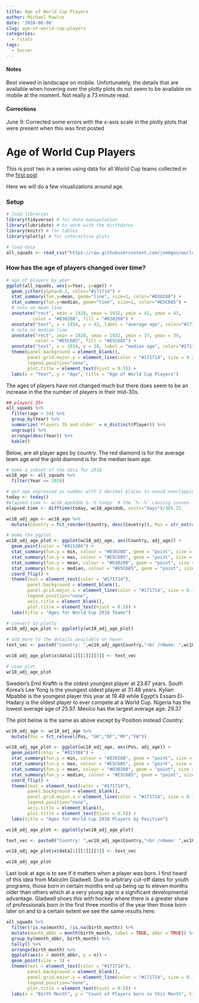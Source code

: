 ```yaml
---
title: Age of World Cup Players
author: Michael Pawlus
date: '2018-06-08'
slug: age-of-world-cup-players
categories:
  - rstats
tags:
  - Soccer
---
```


#### Notes

Best viewed in landscape on mobile. Unfortunately, the details that are available when hovering over the plotly plots do not seem to be available on mobile at the moment. Not really a 73 minute read.

#### Corrections
June 9: Corrected some errors with the x-axis scale in the plotly plots that were present when this was first posted

# Age of World Cup Players

This is post two in a series using data for all World Cup teams collected in the [first post](https://michaelpawlus.netlify.com/2018/06/05/all-world-cup-squads/)

Here we will do a few visualizations around age.

### Setup

```r
# load libraries  
library(tidyverse) # for data manipulation
library(lubridate) # to work with the birthdates
library(knitr) # for tables
library(plotly) # for interactive plots

# load data
all_squads <- read_csv("https://raw.githubusercontent.com/joemgon/worldcup2018/master/squads.csv")
```

### How has the age of players changed over time?

```r
# age of players by year
ggplot(all_squads, aes(x=Year, y=age)) +
  geom_jitter(alpha=0.2, color="#171714") +
  stat_summary(fun.y=mean, geom="line", size=1, color="#D30208") +
  stat_summary(fun.y=median, geom="line", size=1, color="#E5C685") +
  # note on mean line
  annotate("rect", xmin = 1928, xmax = 1932, ymin = 41, ymax = 43,
          color = "#D30208", fill = "#D30208") +
  annotate("text", x = 1934, y = 42, label = "average age", color="#171714", hjust = 0, size = 4) +
  # note on median line
  annotate("rect", xmin = 1928, xmax = 1932, ymin = 37, ymax = 39,
           color = "#E5C685", fill = "#E5C685") +
  annotate("text", x = 1934, y = 38, label = "median age", color="#171714", hjust = 0, size = 4) +
  theme(panel.background = element_blank(), 
        panel.grid.major.y = element_line(color = "#171714", size = 0.25), 
        legend.position="none",
        plot.title = element_text(hjust = 0.5)) + 
  labs(x = "Year", y = "Age", title = "Age of World Cup Players")
```

The ages of players have not changed much but there does seem to be an increase in the the number of players in their mid-30s.

```r
## players 35+
all_squads %>%
  filter(age > 34) %>%
  group_by(Year) %>%
  summarize(`Players 35 and older` = n_distinct(Player)) %>%
  ungroup() %>%
  arrange(desc(Year)) %>%
  kable()
```

Below, are all player ages by country. The red diamond is for the average team age and the gold diamond is for the median team age. 

```r
# make a subset of the data for 2018
wc18_age <- all_squads %>%
  filter(Year == 2018)

# get age expressed as number with 2 decimal places to avoid overlapping points
today <- today()
#elapsed.time <- wc18_age$dob %--% today  # the `%--%` causing issues
elapsed.time <- difftime(today, wc18_age$dob, units="days")/365.25

wc18_adj_age <- wc18_age %>%
  mutate(Country = fct_reorder(Country, desc(Country)), Pos = str_extract(Pos,"[:alpha:]+"), adj_age = elapsed.time)

# make the ggplot
wc18_adj_age_plot <- ggplot(wc18_adj_age, aes(Country, adj_age)) +
  geom_point(color = "#015386") + 
  stat_summary(fun.y = min, colour = "#D30208", geom = "point", size = 3, shape=21, show.legend = TRUE) +
  stat_summary(fun.y = max, colour = "#E5C685", geom = "point", size = 3, shape=21, show.legend = TRUE) +
  stat_summary(fun.y = mean, colour = "#D30208", geom = "point", size = 3, shape=23, show.legend = TRUE) +
  stat_summary(fun.y = median, colour = "#E5C685", geom = "point", size = 3, shape=23, show.legend = TRUE) +
  coord_flip() +
  theme(text = element_text(color = "#171714"),
        panel.background = element_blank(), 
        panel.grid.major.x = element_line(color = "#171714", size = 0.15), 
        legend.position="none",
        axis.title = element_blank(),
        plot.title = element_text(hjust = 0.5)) +
  labs(title = "Ages for World Cup 2018 Teams")

# convert to plotly
wc18_adj_age_plot <- ggplotly(wc18_adj_age_plot)

# add more to the details available on hover
text_vec <- paste0("Country: ",wc18_adj_age$Country,"<br />Name: ",wc18_adj_age$Player,"<br />Position: ",wc18_adj_age$Pos,"<br />Age: ",round(wc18_adj_age$adj_age,2))

wc18_adj_age_plot$x$data[1][[1]][[3]] <- text_vec

# view plot
wc18_adj_age_plot
```

Sweden's Emil Krafth is the oldest youngest player at 23.87 years. 
South Korea's Lee Yong is the youngest oldest player at 31.48 years. 
Kylian Mpabbé is the youngest player this year at 19.48 while Egypt's Essam El-Hadary is the oldest player to ever compete at a World Cup. 
Nigeria has the lowest average age of 25.97. 
Mexico has the largest average age: 29.37

The plot below is the same as above except by Position instead Country:

```r
wc18_adj_age <- wc18_adj_age %>%
  mutate(Pos = fct_relevel(Pos, "GK","DF","MF","FW"))

wc18_adj_age_plot <- ggplot(wc18_adj_age, aes(Pos, adj_age)) +
  geom_point(color = "#015386") + 
  stat_summary(fun.y = min, colour = "#D30208", geom = "point", size = 3, shape=21, show.legend = TRUE) +
  stat_summary(fun.y = max, colour = "#E5C685", geom = "point", size = 3, shape=21, show.legend = TRUE) +
  stat_summary(fun.y = mean, colour = "#D30208", geom = "point", size = 3, shape=23, show.legend = TRUE) +
  stat_summary(fun.y = median, colour = "#E5C685", geom = "point", size = 3, shape=23, show.legend = TRUE) +
  coord_flip() +
  theme(text = element_text(color = "#171714"),
        panel.background = element_blank(), 
        panel.grid.major.x = element_line(color = "#171714", size = 0.15), 
        legend.position="none",
        axis.title = element_blank(),
        plot.title = element_text(hjust = 0.5)) +
  labs(title = "Ages for World Cup 2018 Players by Position")

wc18_adj_age_plot <- ggplotly(wc18_adj_age_plot)

text_vec <- paste0("Country: ",wc18_adj_age$Country,"<br />Name: ",wc18_adj_age$Player,"<br />Position: ",wc18_adj_age$Pos,"<br />Age: ",round(wc18_adj_age$adj_age,2))

wc18_adj_age_plot$x$data[1][[1]][[3]] <- text_vec

wc18_adj_age_plot
```

Last look at age is to see if it matters when a player was born. I first heard of this idea from Malcolm Gladwell. Due to arbitrary cut-off dates for youth programs, those born in certain months end up being up to eleven months older than others which at a very young age is a significant developmental advantage. Gladwell shoes this with hockey where there is a greater share of professionals born in the first three months of the year then those born later on and to a certain extent we see the same results here:

```r
all_squads %>%
  filter(!is.na(month), !is.na(birth_month)) %>%
  mutate(month_abbr = month(birth_month, label = TRUE, abbr = TRUE)) %>%
  group_by(month_abbr, birth_month) %>%
  tally() %>%
  arrange(birth_month) %>%
  ggplot(aes(x = month_abbr, y = n)) +
  geom_point(size = 3) +
  theme(text = element_text(color = "#171714"),
        panel.background = element_blank(), 
        panel.grid.major.y = element_line(color = "#171714", size = 0.15), 
        legend.position="none",
        plot.title = element_text(hjust = 0.5)) +
  labs(x = "Birth Month", y = "Count of Players born in this Month", title = "WC Players by Birth Month")
```